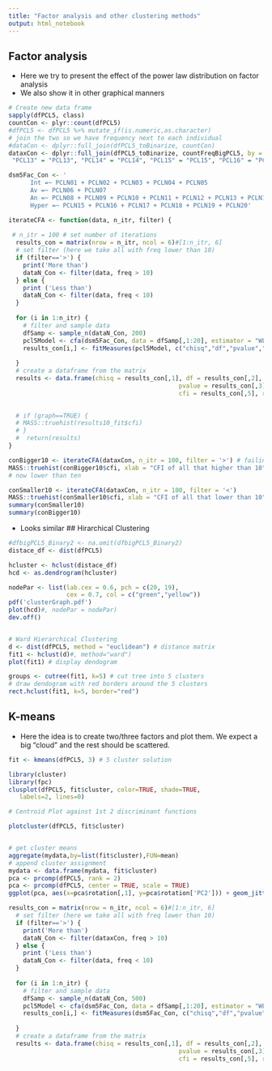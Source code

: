 ```yaml
---
title: "Factor analysis and other clustering methods"
output: html_notebook
---
```


## Factor analysis
- Here we try to present the effect of the power law distribution on factor analysis
- We also show it in other graphical manners 

```r
# Create new data frame
sapply(dfPCL5, class)
countCon <- plyr::count(dfPCL5)
#dfPCL5 <- dfPCL5 %>% mutate_if(is.numeric,as.character)
# join the two so we have frequency next to each individual
#dataCon <- dplyr::full_join(dfPCL5_toBinarize, countCon)
dataxCon <- dplyr::full_join(dfPCL5_toBinarize, countFreqBigPCL5, by = c("PCL1" = "PCL1", "PCL2" = "PCL2", "PCL3" = "PCL3", "PCL4" = "PCL4", "PCL5" = "PCL5", "PCL6" = "PCL6", "PCL7" = "PCL7", "PCL8" = "PCL8", "PCL9" = "PCL9", "PCL10" = "PCL10", "PCL11" = "PCL11", "PCL12" = "PCL12", 
 "PCL13" = "PCL13", "PCL14" = "PCL14", "PCL15" = "PCL15", "PCL16" = "PCL16", "PCL17" = "PCL17", "PCL18" = "PCL18", "PCL19" = "PCL19", "PCL20" = "PCL20"))

```

```r
dsm5Fac_Con <- '
      Int =~ PCLN01 + PCLN02 + PCLN03 + PCLN04 + PCLN05
      Av =~ PCLN06 + PCLN07
      An =~ PCLN08 + PCLN09 + PCLN10 + PCLN11 + PCLN12 + PCLN13 + PCLN14 
      Hyper =~ PCLN15 + PCLN16 + PCLN17 + PCLN18 + PCLN19 + PCLN20'

```

```r
iterateCFA <- function(data, n_itr, filter) {
  
 # n_itr = 100 # set number of iterations
  results_con = matrix(nrow = n_itr, ncol = 6)#[1:n_itr, 6]
  # set filter (here we take all with freq lower than 10)
  if (filter=='>') {
    print('More than')
    dataN_Con <- filter(data, freq > 10)  
  } else {
    print ('Less than')
    dataN_Con <- filter(data, freq < 10)  
  }
  
  for (i in 1:n_itr) {
    # filter and sample data
    dfSamp <- sample_n(dataN_Con, 200) 
    pcl5Model <- cfa(dsm5Fac_Con, data = dfSamp[,1:20], estimator = "WLSMV")
    results_con[i,] <- fitMeasures(pcl5Model, c("chisq","df","pvalue","srmr","cfi","rmsea"))
    
  }
  # create a dataframe from the matrix
  results <- data.frame(chisq = results_con[,1], df = results_con[,2],
                                               pvalue = results_con[,3], srmr = results_con[,4],
                                               cfi = results_con[,5], rmsea = results_con[,6])

 
  # if (graph==TRUE) {
  # MASS::truehist(results10_fit$cfi)
  # }
  #  return(results)
}
```

```r
conBigger10 <- iterateCFA(dataxCon, n_itr = 100, filter = '>') # failing
MASS::truehist(conBigger10$cfi, xlab = "CFI of all that higher than 10")
# now lower than ten

conSmaller10 <- iterateCFA(dataxCon, n_itr = 100, filter = '<')
MASS::truehist(conSmaller10$cfi, xlab = "CFI of all that lower than 10")
summary(conSmaller10)
summary(conBigger10)
```

- Looks similar
## Hirarchical Clustering
```r
#dfbigPCL5_Binary2 <- na.omit(dfbigPCL5_Binary2)
distace_df <- dist(dfPCL5)

hcluster <- hclust(distace_df)
hcd <- as.dendrogram(hcluster)

nodePar <- list(lab.cex = 0.6, pch = c(20, 19),
                cex = 0.7, col = c("green","yellow"))
pdf('clusterGraph.pdf')
plot(hcd)#, nodePar = nodePar)
dev.off()


# Ward Hierarchical Clustering
d <- dist(dfPCL5, method = "euclidean") # distance matrix
fit1 <- hclust(d)#, method="ward")
plot(fit1) # display dendogram

groups <- cutree(fit1, k=5) # cut tree into 5 clusters
# draw dendogram with red borders around the 5 clusters
rect.hclust(fit1, k=5, border="red")


```


## K-means
- Here the idea is to create two/three factors and plot them. We expect a big "cloud" and the rest should be scattered.

```r
fit <- kmeans(dfPCL5, 3) # 5 cluster solution

library(cluster)
library(fpc)
clusplot(dfPCL5, fit$cluster, color=TRUE, shade=TRUE,
   labels=2, lines=0)

# Centroid Plot against 1st 2 discriminant functions

plotcluster(dfPCL5, fit$cluster)


# get cluster means
aggregate(mydata,by=list(fit$cluster),FUN=mean)
# append cluster assignment
mydata <- data.frame(mydata, fit$cluster)
pca <- prcomp(dfPCL5, rank = 2)
pca <- prcomp(dfPCL5, center = TRUE, scale = TRUE)
ggplot(pca, aes(x=pca$rotation[,1], y=pca$rotation['PC2'])) + geom_jitter()
```



```r
results_con = matrix(nrow = n_itr, ncol = 6)#[1:n_itr, 6]
  # set filter (here we take all with freq lower than 10)
  if (filter=='>') {
    print('More than')
    dataN_Con <- filter(dataxCon, freq > 10)  
  } else {
    print ('Less than')
    dataN_Con <- filter(data, freq < 10)  
  }
  
  for (i in 1:n_itr) {
    # filter and sample data
    dfSamp <- sample_n(dataN_Con, 500) 
    pcl5Model <- cfa(dsm5Fac_Con, data = dfSamp[,1:20], estimator = "WLSMV")
    results_con[i,] <- fitMeasures(dsm5Fac_Con, c("chisq","df","pvalue","srmr","cfi","rmsea"))
    
  }
  # create a dataframe from the matrix
  results <- data.frame(chisq = results_con[,1], df = results_con[,2],
                                               pvalue = results_con[,3], srmr = results_con[,4],
                                               cfi = results_con[,5], rmsea = results_con[,6])

```

